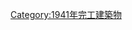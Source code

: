 {{Commonscat|Bridges completed in 1941}}
{{Cat nav 10years|20世紀橋梁|1941||年完工橋梁}}

[[Category:1941年完工建築物|Category:1941年完工建築物]]